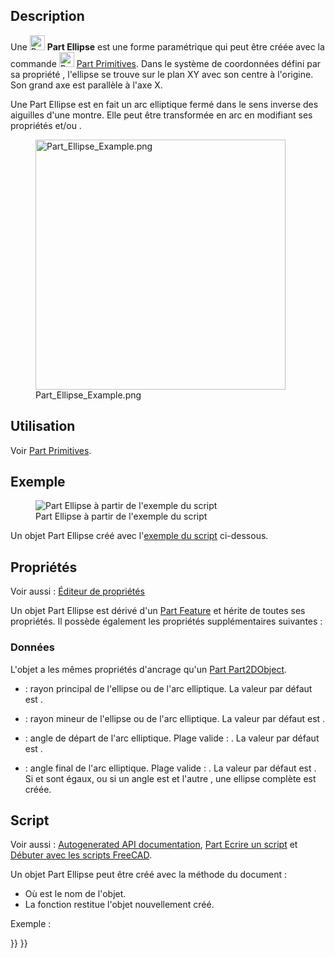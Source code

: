 <languages/>

{{Docnav/fr
|[[Part_Circle/fr|Cercle]]
|[[Part_Point/fr|Point]]
|[[Part_Workbench/fr|Atelier Part]]
|IconL=Part_Circle.svg
|IconR=Part_Point.svg
|IconC=Workbench_Part.svg
}}

{{GuiCommand/fr
|Name=Part Ellipse
|Name/fr=Part Ellipse
|MenuLocation=Part → [[Part_Primitives/fr|Créer des primitives...]] → Ellipse
|Workbenches=[[Part_Workbench/fr|Part]], [[OpenSCAD_Workbench/fr|OpenSCAD]]
|SeeAlso=[[Part_Primitives/fr|Part Primitives]]
}}

== Description ==

Une [[Image:Part_Ellipse.svg|24px]] '''Part Ellipse''' est une forme paramétrique qui peut être créée avec la commande [[Image:Part_Primitives.svg|24px]] [[Part_Primitives/fr|Part Primitives]]. Dans le système de coordonnées défini par sa propriété {{PropertyData|Placement}}, l'ellipse se trouve sur le plan XY avec son centre à l'origine. Son grand axe est parallèle à l'axe X.

Une Part Ellipse est en fait un arc elliptique fermé dans le sens inverse des aiguilles d'une montre. Elle peut être transformée en arc en modifiant ses propriétés {{PropertyData|Angle1}} et/ou {{PropertyData|Angle2}}.

[[Image:Part_Ellipse_Example.png|400px]]

<span id="Usage"></span>
== Utilisation ==

Voir [[Part_Primitives/fr#Utilisation|Part Primitives]].

<span id="Example"></span>
== Exemple ==

[[Image:Part_Ellipse_Scripting_Example.png|thumb|Part Ellipse à partir de l'exemple du script]]

Un objet Part Ellipse créé avec l'[[#Script|exemple du script]] ci-dessous.

<span id="Properties"></span>
== Propriétés ==

Voir aussi : [[Property_editor/fr|Éditeur de propriétés]]

Un objet Part Ellipse est dérivé d'un [[Part_Feature/fr|Part Feature]] et hérite de toutes ses propriétés. Il possède également les propriétés supplémentaires suivantes :

<span id="Data"></span>
===Données===

{{TitleProperty|Attachment}}

L'objet a les mêmes propriétés d'ancrage qu'un [[Part_Part2DObject/fr#Donn.C3.A9es|Part Part2DObject]].

{{TitleProperty|Base}}

* {{PropertyData|MajorRadius|Length}} : rayon principal de l'ellipse ou de l'arc elliptique. La valeur par défaut est {{Value|4mm}}.
* {{PropertyData|MinorRadius|Length}} : rayon mineur de l'ellipse ou de l'arc elliptique. La valeur par défaut est {{Value|2mm}}.
* {{PropertyData|Angle1|Angle}} : angle de départ de l'arc elliptique. Plage valide : {{Value|0° &lt; value &lt;&#61; 360°}}. La valeur par défaut est {{Value|0°}}.
* {{PropertyData|Angle2|Angle}} : angle final de l'arc elliptique. Plage valide : {{Value|0° &lt; value &lt;&#61; 360°}}. La valeur par défaut est {{Value|360°}}. Si {{PropertyData|Angle1}} et {{PropertyData|Angle2}} sont égaux, ou si un angle est {{Value|0°}} et l'autre {{Value|360°}}, une ellipse complète est créée.

<span id="Scripting"></span>
==Script==

Voir aussi : [https://freecad.github.io/SourceDoc/ Autogenerated API documentation], [[Part_scripting/fr|Part Ecrire un script]] et [[FreeCAD_Scripting_Basics/fr|Débuter avec les scripts FreeCAD]].

Un objet Part Ellipse peut être créé avec la méthode {{incode|addObject()}} du document :

{{Code|code=
ellipse = FreeCAD.ActiveDocument.addObject("Part::Ellipse", "myEllipse")
}}

* Où {{Incode|"myEllipse"}} est le nom de l'objet.
* La fonction restitue l'objet nouvellement créé.

Exemple :

{{Code|code=
import FreeCAD as App

doc = App.activeDocument()

ellipse = doc.addObject("Part::Ellipse", "myEllipse")
ellipse.MajorRadius = 20
ellipse.MinorRadius = 10
ellipse.Angle1 = 45
ellipse.Angle2 = 135
ellipse.Placement = App.Placement(App.Vector(1, 2, 3), App.Rotation(30, 45, 10))

doc.recompute()
}}


{{Docnav/fr
|[[Part_Circle/fr|Cercle]]
|[[Part_Point/fr|Point]]
|[[Part_Workbench/fr|Atelier Part]]
|IconL=Part_Circle.svg
|IconR=Part_Point.svg
|IconC=Workbench_Part.svg
}}

{{Part_Tools_navi{{#translation:}}}}
{{Userdocnavi{{#translation:}}}}